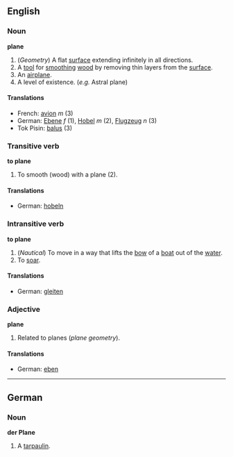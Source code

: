 ==English==
===Noun===
'''plane'''

# (''Geometry'') A flat [[surface]] extending infinitely in all directions.
# A [[tool]] for [[smooth]]ing [[wood]] by removing thin layers from the [[surface]].
# An [[airplane]].
# A level of existence.  (''e.g.'' Astral plane)

====Translations====

*French: [[avion]] ''m'' (3)
*German: [[Ebene]] ''f'' (1), [[Hobel]] ''m'' (2), [[Flugzeug]] ''n'' (3)
*Tok Pisin: [[balus]] (3)

===Transitive verb===
'''to plane'''

# To smooth (wood) with a plane (2).

====Translations====

*German: [[hobeln]]

===Intransitive verb===
'''to plane'''

#(''Nautical'') To move in a way that lifts the [[bow]] of a [[boat]] out of the [[water]].
#To [[soar]].

====Translations====

*German: [[gleiten]]

===Adjective===
'''plane'''

# Related to planes (''plane geometry'').

====Translations====

*German: [[eben]]

----
==German==

===Noun===
'''der Plane'''

# A [[tarpaulin]].